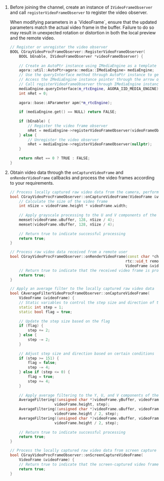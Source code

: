 
<PlatformWrapper platform="windows">

1. Before joining the channel, create an instance of `IVideoFrameObserver` and call `registerVideoFrameObserver` to register the video observer.

    <Admonition type="caution" title="Caution">
    When modifying parameters in a `VideoFrame`, ensure that the updated parameters match the actual video frame in the buffer. Failure to do so may result in unexpected rotation or distortion in both the local preview and the remote video.
    </Admonition>

    ```cpp
    // Register or unregister the video observer
    BOOL CGrayVideoProcFrameObserver::RegisterVideoFrameObserver(
        BOOL bEnable, IVideoFrameObserver *videoFrameObserver) {
        
        // Create an AutoPtr instance using IMediaEngine as a template for IMediaEngine
        agora::util::AutoPtr<agora::media::IMediaEngine> mediaEngine;
        // Use the queryInterface method through AutoPtr instance to get a pointer to IMediaEngine instance
        // Access the IMediaEngine instance pointer through the arrow operator of AutoPtr instance
        // Call registerVideoFrameObserver through IMediaEngine instance using AutoPtr instance
        mediaEngine.queryInterface(m_rtcEngine, AGORA_IID_MEDIA_ENGINE);
        int nRet = 0;
        
        agora::base::AParameter apm(*m_rtcEngine);
        
        if (mediaEngine.get() == NULL) return FALSE;
        
        if (bEnable) {
            // Register the video frame observer
            nRet = mediaEngine->registerVideoFrameObserver(videoFrameObserver);
        } else {
            // Unregister the video observer
            nRet = mediaEngine->registerVideoFrameObserver(nullptr);
        }
        
        return nRet == 0 ? TRUE : FALSE;
    }
    ```

2. Obtain video data through the `onCaptureVideoFrame` and `onRenderVideoFrame` callbacks and process the video frames according to your requirements.

    ```cpp
    // Process locally captured raw video data from the camera, perform grayscale processing, and then send it back to the SDK
    bool CGrayVideoProcFrameObserver::onCaptureVideoFrame(VideoFrame &videoFrame) {
        // Calculate the size of the video frame
        int nSize = videoFrame.height * videoFrame.width;
        
        // Apply grayscale processing to the U and V components of the video frame
        memset(videoFrame.uBuffer, 128, nSize / 4);
        memset(videoFrame.vBuffer, 128, nSize / 4);
        
        // Return true to indicate successful processing
        return true;
    }

    // Process raw video data received from a remote user
    bool CGrayVideoProcFrameObserver::onRenderVideoFrame(const char *channelId, 
                                                        rtc::uid_t remoteUid, 
                                                        VideoFrame &videoFrame) {
        // Return true to indicate that the received video frame is processed successfully
        return true;
    }

    // Apply an average filter to the locally captured raw video data
    bool CAverageFilterVideoProcFrameObserver::onCaptureVideoFrame(
        VideoFrame &videoFrame) {
        // Static variables to control the step size and direction of the average filter
        static int step = 1;
        static bool flag = true;
        
        // Update the step size based on the flag
        if (flag) {
            step += 2;
        } else {
            step -= 2;
        }
        
        // Adjust step size and direction based on certain conditions
        if (step >= 151) {
            flag = false;
            step -= 4;
        } else if (step <= 0) {
            flag = true;
            step += 4;
        }
        
        // Apply average filtering to the Y, U, and V components of the video frame
        AverageFiltering((unsigned char *)videoFrame.yBuffer, videoFrame.width, 
                        videoFrame.height, step);
        AverageFiltering((unsigned char *)videoFrame.uBuffer, videoFrame.width / 2, 
                        videoFrame.height / 2, step);
        AverageFiltering((unsigned char *)videoFrame.vBuffer, videoFrame.width / 2, 
                        videoFrame.height / 2, step);
        
        // Return true to indicate successful processing
        return true;
    }

    // Process the locally captured raw video data from screen capture
    bool CGrayVideoProcFrameObserver::onScreenCaptureVideoFrame(
        VideoFrame &videoFrame) {
        // Return true to indicate that the screen-captured video frame is processed successfully
        return true;
    }
    ```

</PlatformWrapper>